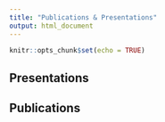 ```yaml
---
title: "Publications & Presentations"
output: html_document
---
```


```r
knitr::opts_chunk$set(echo = TRUE)
```

## Presentations

## Publications

